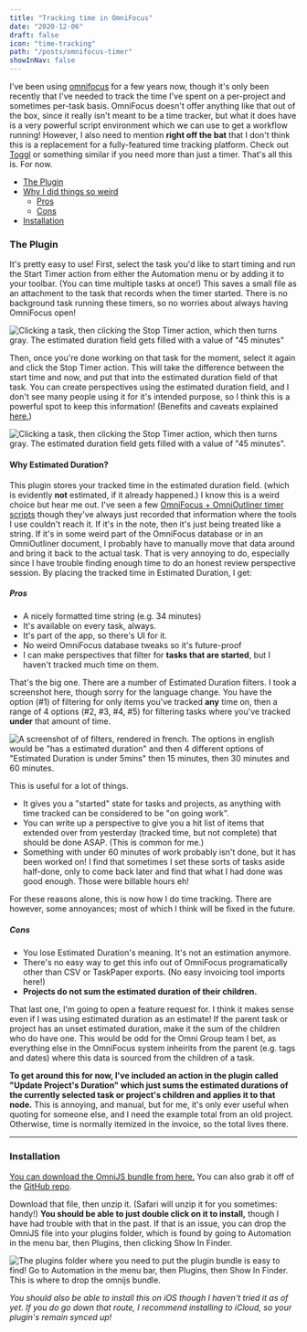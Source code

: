 ```yaml
---
title: "Tracking time in OmniFocus"
date: "2020-12-06"
draft: false
icon: "time-tracking"
path: "/posts/omnifocus-timer"
showInNav: false
---
```


I've been using [<Annotated icon="omnifocus">omnifocus</Annotated>](https://www.omnigroup.com/omnifocus/) for a few years now, though it's only been recently that I've needed to track the time I've spent on a per-project and sometimes per-task basis. OmniFocus doesn't offer anything like that out of the box, since it really isn't meant to be a time tracker, but what it does have is a very powerful script environment which we can use to get a workflow running! However, I also need to mention <CallOut>**<Emphasis>right off the bat</Emphasis>**</CallOut> that I don't think this is a <Jumping>replacement</Jumping> for a fully-featured time tracking platform. Check out [Toggl](https://toggl.com) or something similar if you need more than just a timer. That's all this is. <Jumping>For now.</Jumping>

* [The Plugin](#the-plugin)
* [Why I did things so weird](#why-estimated-duration)
  * [Pros](#pros)
  * [Cons](#cons)
* [Installation](#installation)

### The Plugin

It's pretty easy to use! First, select the task you'd like to start timing and run the Start Timer action from either the Automation menu or by adding it to your toolbar. (You can time multiple tasks at once!) This saves a small file as an attachment to the task that records when the timer started. There is no background task running these timers, so no worries about always having OmniFocus open!

![Clicking a task, then clicking the Stop Timer action, which then turns gray. The estimated duration field gets filled with a value of "45 minutes"](../../assets/images/posts/of-timer-start-timer.gif)

Then, once you're done working on that task for the moment, select it again and click the Stop Timer action. This will take the difference between the start time and now, and put that into the estimated duration field of that task. You can create perspectives using the estimated duration field, and I don't see many people using it for it's intended purpose, so I think this is a powerful spot to keep this information! (Benefits and caveats explained [here.](#why-estimated-duration))

![Clicking a task, then clicking the Stop Timer action, which then turns gray. The estimated duration field gets filled with a value of "45 minutes".](../../assets/images/posts/of-timer-stop-timer.gif)

#### Why Estimated Duration?
This plugin stores your tracked time in the estimated duration field. (which is evidently **not** estimated, if it already happened.) I know this is a weird choice but hear me out. I've seen a few [OmniFocus + OmniOutliner timer scripts](https://twitter.com/toi_wah/status/954588596131921921) though they've always just recorded that information where the tools I use couldn't reach it. If it's in the note, then it's just being treated like a string. If it's in some weird part of the OmniFocus database or in an OmniOutliner document, I probably have to manually move that data around and bring it back to the actual task. That is <Emphasis>very annoying</Emphasis> to do, especially since I have trouble finding enough time to do an honest <Annotated icon="coffee">review</Annotated> perspective session. By placing the tracked time in Estimated Duration, I get:

##### Pros
* A nicely formatted time string (e.g. 34 minutes)
* It's available on every task, always.
* It's part of the app, so there's UI for it.
* No weird OmniFocus database tweaks so it's future-proof
* I can make perspectives that filter for <Rainbow>**tasks that are started**</Rainbow>, but I haven't tracked much time on them.

<Rainbow>That's the big one.</Rainbow> There are a number of Estimated Duration filters. I took a screenshot here, though sorry for the language change. You have the option (#1) of filtering for only items you've tracked **any** time on, then a range of 4 options (#2, #3, #4, #5) for filtering tasks where you've tracked **under** that amount of time.


![A screenshot of of filters, rendered in french. The options in english would be "has a estimated duration" and then 4 different options of "Estimated Duration is under 5mins" then 15 minutes, then 30 minutes and 60 minutes.](../../assets/images/posts/of-timer-filters.png)

This is useful for a lot of things.

* It gives you a "started" state for tasks and projects, as anything with time tracked can be considered to be "on going work".
* You can write up a perspective to give you a hit list of items that extended over from yesterday (tracked time, but not complete) that should be done ASAP. (This is common for me.)
* Something with under 60 minutes of work probably isn't done, but it has been worked on! I find that sometimes I set these sorts of tasks aside half-done, only to come back later and find that what I had done was good enough. Those were billable hours eh!

For these reasons alone, this is now how I do time tracking. There are however, some annoyances; most of which I think will be fixed in the future.

##### Cons
* You lose Estimated Duration's meaning. It's not an estimation anymore.
* There's no easy way to get this info out of OmniFocus programatically other than CSV or TaskPaper exports. (No easy invoicing tool imports here!)
* **Projects do not sum the estimated duration of their children.**

That last one, I'm going to open a feature request for. I think it makes sense even if I was using estimated duration as an estimate! If the parent task or project has an unset estimated duration, make it the sum of the children who do have one. This would be odd for the Omni Group team I bet, as everything else in the OmniFocus system inheirits from the parent (e.g. tags and dates) where this data is sourced from the children of a task.

**To get around this for now, I've included an action in the plugin called "Update Project's Duration" which just sums the estimated durations of the currently selected task or project's children and applies it to that node.** This is annoying, and manual, but for me, it's only ever useful when quoting for someone else, and I need the example total from an old project. Otherwise, time is normally itemized in the invoice, so the total lives there.

---

### Installation

[You can download the OmniJS bundle from here.](https://graypegg.com/stuff/OFTimer.omnifocusjs.zip) You can also grab it off of the [GitHub repo](https://github.com/graypegg/omnifocus-timer).

Download that file, then unzip it. (Safari will unzip it for you sometimes: handy!) **You should be able to just double click on it to install,** though I have had trouble with that in the past. If that is an issue, you can drop the OmniJS file into your plugins folder, which is found by going to Automation in the menu bar, then Plugins, then clicking Show In Finder.

![The plugins folder where you need to put the plugin bundle is easy to find! Go to Automation in the menu bar, then Plugins, then Show In Finder. This is where to drop the omnijs bundle.](../../assets/images/posts/of-timer-install.gif)

*You should also be able to install this on iOS though I haven't tried it as of yet. If you do go down that route, I recommend installing to iCloud, so your plugin's remain synced up!*